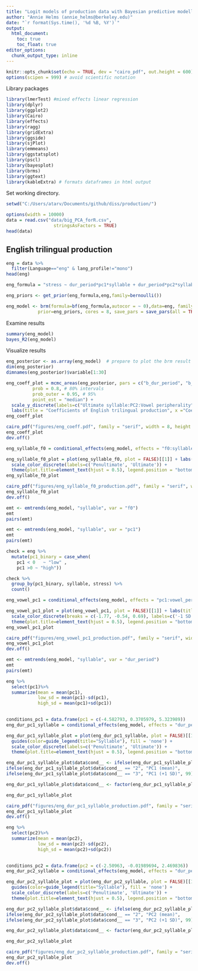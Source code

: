 ```yaml
---
title: "Logit models of production data with Bayesian predictive modelling - English trilinguals"
author: "Annie Helms (annie_helms@berkeley.edu)"
date: "`r format(Sys.time(), '%d %B, %Y')`"
output:
  html_document:
    toc: true
    toc_float: true
editor_options: 
  chunk_output_type: inline
---
```


```r
knitr::opts_chunk$set(echo = TRUE, dev = "cairo_pdf", out.height = 600)
options(scipen = 999) # avoid scientific notation
```

Library packages

```r
library(lmerTest) #mixed effects linear regression
library(dplyr)
library(ggplot2)
library(Cairo)
library(effects)
library(ragg)
library(gridExtra)
library(ggside)
library(sjPlot)
library(emmeans)
library(ggstatsplot)
library(pscl)
library(bayesplot)
library(brms)
library(ggtext)
library(kableExtra) # formats dataframes in html output
```

Set working directory.

```r
setwd("C:/Users/atarv/Documents/github/diss/production/")
```


```r
options(width = 10000)
data = read.csv("data/big_PCA_forR.csv", 
                  stringsAsFactors = TRUE)
head(data)
```

## English trilingual production

```r
eng = data %>%
  filter(Language=="eng" & lang_profile!="mono")
head(eng)

```

```r
eng_formula = "stress ~ dur_period*pc1*syllable + dur_period*pc2*syllable + f0*pc1*syllable + f0*pc2*syllable + vowel_periph*pc1*syllable + vowel_periph*pc2*syllable + (dur_period * syllable + f0 * syllable + vowel_periph * syllable|partID)"

eng_priors <- get_prior(eng_formula,eng,family=bernoulli())

eng_model <- brm(formula=bf(eng_formula,autocor = ~ 0),data=eng, family=bernoulli(), 
            prior=eng_priors, cores = 8, save_pars = save_pars(all = TRUE), iter=4000)
```

Examine results

```r
summary(eng_model)
bayes_R2(eng_model)
```

Visualize results

```r
eng_posterior <- as.array(eng_model)  # prepare to plot the brm result
dim(eng_posterior)
dimnames(eng_posterior)$variable[1:30]
```

```r
eng_coeff_plot = mcmc_areas(eng_posterior, pars = c("b_dur_period", "b_pc1", "b_syllableult", "b_pc2", "b_f0",  "b_vowel_periph", "b_dur_period:pc1",  "b_dur_period:syllableult", "b_pc1:syllableult", "b_dur_period:pc2", "b_syllableult:pc2", "b_pc1:f0", "b_syllableult:f0", "b_pc2:f0", "b_pc1:vowel_periph", "b_syllableult:vowel_periph", "b_pc2:vowel_periph", "b_dur_period:pc1:syllableult", "b_dur_period:syllableult:pc2", "b_pc1:syllableult:f0", "b_syllableult:pc2:f0", "b_pc1:syllableult:vowel_periph", "b_syllableult:pc2:vowel_periph"), 
          prob = 0.8, # 80% intervals
          prob_outer = 0.95, # 95%
          point_est = "median") +
  scale_y_discrete(labels=c("Ultimate syllable:PC2:Vowel peripherality", "PC1:Ultimate syllable: Vowel peripherality", "Ultimate syllable:PC2:F0", "PC1:Ultimate syllable:F0", "Duration (periodic):Ultimate syllable:PC2", "Duration (periodic):PC1:Ultimate syllable", "PC2:Vowel peripherality", "Ultimate syllable:Vowel peripherality", "PC1:Vowel peripherality", "PC2:F0", "Ultimate syllable:F0", "PC1:F0", "Ultimate syllable:PC2", "Duration (periodic):PC2", "PC1:Ultimate syllable","Duration (periodic):Ultimate syllable", "Duration (periodic):PC1", "Vowel peripherality", "F0","PC2","Ultimate syllable", "PC1", "Duration (periodic)"), limits = rev) +
  labs(title = "Coefficients of English trilingual production", x ="Coefficient, sd(Stress)") +theme(plot.title=element_text(hjust = 0.5))
eng_coeff_plot
```

```r
cairo_pdf("figures/eng_coeff.pdf", family = "serif", width = 8, height = 6)
eng_coeff_plot
dev.off()
```

```r
eng_syllable_f0 = conditional_effects(eng_model, effects = "f0:syllable", int_conditions = "syllable")
```

```r
eng_syllable_f0_plot = plot(eng_syllable_f0, plot = FALSE)[[1]] + labs(title = "English trilingual production", x = "F0", y = "Proportion stressed") + guides(color=guide_legend(title="Syllable"), fill = 'none') +
  scale_color_discrete(labels=c('Penultimate', 'Ultimate')) +
  theme(plot.title=element_text(hjust = 0.5), legend.position = "bottom")
eng_syllable_f0_plot
```

```r
cairo_pdf("figures/eng_syllable_f0_production.pdf", family = "serif", width = 8, height = 6)
eng_syllable_f0_plot
dev.off()
```


```r
emt <- emtrends(eng_model, "syllable", var = "f0")
emt
pairs(emt)
```

```r
emt <- emtrends(eng_model, "syllable", var = "pc1")
emt
pairs(emt)
```

```r
check = eng %>%
  mutate(pc1_binary = case_when(
    pc1 < 0   ~ "low" ,
    pc1 >0 ~ "high"))

check %>%
  group_by(pc1_binary, syllable, stress) %>% 
  count()
```


```r
eng_vowel_pc1 = conditional_effects(eng_model, effects = "pc1:vowel_periph", int_conditions = "pc1")
```

```r
eng_vowel_pc1_plot = plot(eng_vowel_pc1, plot = FALSE)[[1]] + labs(title = "English trilingual production", x = "PC1", y = "Proportion stressed") + guides(color=guide_legend(title="Vowel peripherality"), fill = 'none') +
  scale_color_discrete(breaks = c(-1.77, -0.54, 0.69), labels=c('-1 SD', 'mean', '+1 SD')) +
  theme(plot.title=element_text(hjust = 0.5), legend.position = "bottom")
eng_vowel_pc1_plot
```

```r
cairo_pdf("figures/eng_vowel_pc1_production.pdf", family = "serif", width = 8, height = 6)
eng_vowel_pc1_plot
dev.off()
```

```r
emt <- emtrends(eng_model, "syllable", var = "dur_period")
emt
pairs(emt)
```

```r
eng %>%
  select(pc1)%>%
  summarize(mean = mean(pc1),
            low_sd = mean(pc1)-sd(pc1),
            high_sd = mean(pc1)+sd(pc1))
  
```


```r
conditions_pc1 = data.frame(pc1 = c(-4.582793, 0.3705979, 5.323989))
eng_dur_pc1_syllable = conditional_effects(eng_model, effects = "dur_period:syllable", conditions = conditions_pc1)
```

```r
eng_dur_pc1_syllable_plot = plot(eng_dur_pc1_syllable, plot = FALSE)[[1]] + labs(title = "English trilingual production", x = "Duration (periodic)", y = "Proportion stressed") +
  guides(color=guide_legend(title="Syllable"), fill = 'none') +
  scale_color_discrete(labels=c('Penultimate', 'Ultimate')) +
  theme(plot.title=element_text(hjust = 0.5), legend.position = "bottom")

eng_dur_pc1_syllable_plot$data$cond__ <- ifelse(eng_dur_pc1_syllable_plot$data$cond__ == "1", "PC1 (-1 SD)",
ifelse(eng_dur_pc1_syllable_plot$data$cond__ == "2", "PC1 (mean)",
ifelse(eng_dur_pc1_syllable_plot$data$cond__ == "3", "PC1 (+1 SD)", 99)))

eng_dur_pc1_syllable_plot$data$cond__ <- factor(eng_dur_pc1_syllable_plot$data$cond__, levels = c("PC1 (-1 SD)", "PC1 (mean)", "PC1 (+1 SD)"))

eng_dur_pc1_syllable_plot
```

```r
cairo_pdf("figures/eng_dur_pc1_syllable_production.pdf", family = "serif", width = 8, height = 6)
eng_dur_pc1_syllable_plot
dev.off()
```
```r
eng %>%
  select(pc2)%>%
  summarize(mean = mean(pc2),
            low_sd = mean(pc2)-sd(pc2),
            high_sd = mean(pc2)+sd(pc2))
  
```


```r
conditions_pc2 = data.frame(pc2 = c(-2.50963, -0.01989694, 2.469836))
eng_dur_pc2_syllable = conditional_effects(eng_model, effects = "dur_period:syllable", conditions = conditions_pc2)
```

```r
eng_dur_pc2_syllable_plot = plot(eng_dur_pc2_syllable, plot = FALSE)[[1]] + labs(title = "English trilingual production", x = "Duration (periodic)", y = "Proportion stressed") +
  guides(color=guide_legend(title="Syllable"), fill = 'none') +
  scale_color_discrete(labels=c('Penultimate', 'Ultimate')) +
  theme(plot.title=element_text(hjust = 0.5), legend.position = "bottom")

eng_dur_pc2_syllable_plot$data$cond__ <- ifelse(eng_dur_pc2_syllable_plot$data$cond__ == "1", "PC2 (-1 SD)",
ifelse(eng_dur_pc2_syllable_plot$data$cond__ == "2", "PC2 (mean)",
ifelse(eng_dur_pc2_syllable_plot$data$cond__ == "3", "PC2 (+1 SD)", 99)))

eng_dur_pc2_syllable_plot$data$cond__ <- factor(eng_dur_pc2_syllable_plot$data$cond__, levels = c("PC2 (-1 SD)", "PC2 (mean)", "PC2 (+1 SD)"))

eng_dur_pc2_syllable_plot
```

```r
cairo_pdf("figures/eng_dur_pc2_syllable_production.pdf", family = "serif", width = 8, height = 6)
eng_dur_pc2_syllable_plot
dev.off()
```


